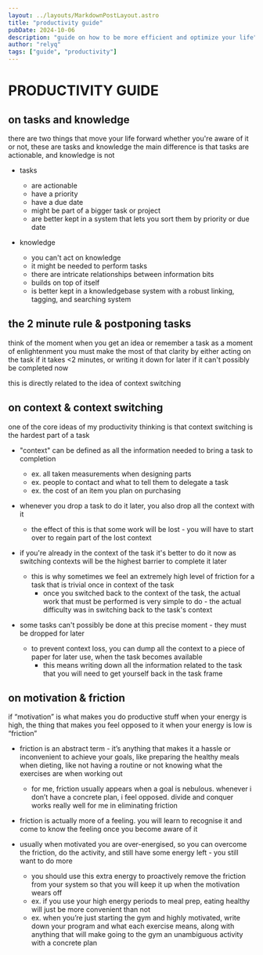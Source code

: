 ```yaml
---
layout: ../layouts/MarkdownPostLayout.astro
title: "productivity guide"
pubDate: 2024-10-06
description: "guide on how to be more efficient and optimize your life"
author: "relyq"
tags: ["guide", "productivity"]
---
```


# PRODUCTIVITY GUIDE
## on tasks and knowledge
there are two things that move your life forward whether you're aware of it or not, these are tasks and knowledge
the main difference is that tasks are actionable, and knowledge is not

- tasks
  - are actionable
  - have a priority
  - have a due date
  - might be part of a bigger task or project
  - are better kept in a system that lets you sort them by priority or due date

- knowledge
  - you can't act on knowledge
  - it might be needed to perform tasks
  - there are intricate relationships between information bits
  - builds on top of itself
  - is better kept in a knowledgebase system with a robust linking, tagging, and searching system
  
## the 2 minute rule & postponing tasks
think of the moment when you get an idea or remember a task as a moment of enlightenment
you must make the most of that clarity by either acting on the task if it takes \<2 minutes, or writing it down for later if it can't possibly be completed now

this is directly related to the idea of context switching

## on context & context switching
one of the core ideas of my productivity thinking is that context switching is the hardest part of a task

- "context" can be defined as all the information needed to bring a task to completion
  - ex. all taken measurements when designing parts
  - ex. people to contact and what to tell them to delegate a task
  - ex. the cost of an item you plan on purchasing

- whenever you drop a task to do it later, you also drop all the context with it
  - the effect of this is that some work will be lost - you will have to start over to regain part of the lost context

- if you're already in the context of the task it's better to do it now as switching contexts will be the highest barrier to complete it later
  - this is why sometimes we feel an extremely high level of friction for a task that is trivial once in context of the task
    - once you switched back to the context of the task, the actual work that must be performed is very simple to do - the actual difficulty was in switching back to the task's context

- some tasks can't possibly be done at this precise moment - they must be dropped for later
  - to prevent context loss, you can dump all the context to a piece of paper for later use, when the task becomes available
    - this means writing down all the information related to the task that you will need to get yourself back in the task frame

## on motivation & friction

if “motivation” is what makes you do productive stuff when your energy is high, the thing that makes you feel opposed to it when your energy is low is “friction”

- friction is an abstract term - it’s anything that makes it a hassle or inconvenient to achieve your goals, like preparing the healthy meals when dieting, like not having a routine or not knowing what the exercises are when working out
  - for me, friction usually appears when a goal is nebulous. whenever i don’t have a concrete plan, i feel opposed. divide and conquer works really well for me in eliminating friction

- friction is actually more of a feeling. you will learn to recognise it and come to know the feeling once you become aware of it

- usually when motivated you are over-energised, so you can overcome the friction, do the activity, and still have some energy left - you still want to do more
  - you should use this extra energy to proactively remove the friction from your system so that you will keep it up when the motivation wears off
  - ex. if you use your high energy periods to meal prep, eating healthy will just be more convenient than not
  - ex. when you’re just starting the gym and highly motivated, write down your program and what each exercise means, along with anything that will make going to the gym an unambiguous activity with a concrete plan